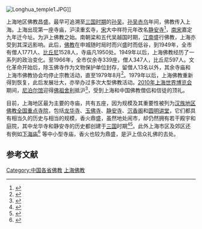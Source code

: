[[File:Longhua_temple1.JPG|right]]]]

上海地区佛教昌盛。最早可追溯至[[三国|三国时期]]的[[孫吳|孙吴]]。[[孫吳|孙吴]][[赤乌|赤乌]]年间，佛教传入上海。上海出现第一座寺庙，沪渎重玄寺，[[北宋|宋]]大中祥符元年改名[[静安寺|静安寺]]<ref>{{cite web | title = 静安寺简介 | publisher = 米胖网 | date = 2008-11-25 | url = http://shanghai.mipang.com/jingdian/jingansi/baodian-29316 | accessdate = 2011-03-12 | language = zh | archive-date = 2020-11-03 | archive-url = https://web.archive.org/web/20201103103207/http://shanghai.mipang.com/jingdian/jingansi/baodian-29316 | dead-url = no }}</ref>，[[南宋|南宋]]嘉定九年迁今址。为沪上佛教之始。南朝梁和五代吴越国时期，[[江南|江南]]盛行佛教，上海亦受到其深远影响。此后，[[佛教|佛教]]在申城随时局时而兴盛时而低谷，到1949年，全市有僧人1771人、[[比丘尼|比丘尼]]1528人，寺庙凡1950处。1949年以后，上海佛教经历了一系列的政治变化。至1966年，全市仅余寺339座，僧人347人，比丘尼597人。文化革命开始后，除玉佛寺作为文物保护单位封存，留僧人13名以外，其余寺庙和上海市佛教协会均停止宗教活动，直至1979年8月<ref>{{cite web | title = 上海通志>>第十四卷民族宗教>>第二章佛教>>第一节沿革 | publisher = 上海地方志办公室 | url = http://www.shtong.gov.cn/newsite/node2/node2247/node79044/node79323/node79354/userobject1ai103670.html | accessdate = 2011-03-12 | language = zh | archive-date = 2020-08-19 | archive-url = https://web.archive.org/web/20200819191624/http://www.shtong.gov.cn/newsite/node2/node2247/node79044/node79323/node79354/userobject1ai103670.html | dead-url = no }}</ref>。1979年以后，上海佛教重新得到恢复，此后发展壮大，亦举办过多次大型佛教活动。[[2010年上海世界博览会|2010年上海世界博览会]]期间，[[中国2010年上海世界博览会尼泊尔馆|尼泊尔馆]]迎得[[佛祖|佛祖]][[舍利|舍利]]抵沪<ref>{{cite web | title = 尼泊尔馆佛祖舍利有缘相会(组图) | publisher = 海峡都市报 | date = 2010-04-28 | url = http://news.163.com/10/0428/03/65B0V4JS00014AED.html | accessdate = 2011-03-12 | language = zh | archive-url = https://web.archive.org/web/20190510221811/http://news.163.com/10/0428/03/65B0V4JS00014AED.html | archive-date = 2019-05-10 | dead-url = yes }}</ref>，受到上海和中国佛教僧侣和信徒的顶礼。

目前，上海地区最为主要的寺庙，共有五座，因为规模及其重要性被列为[[汉族地区佛教全国重点寺院|汉族地区佛教全国重点寺院]]，包括[[上海龙华寺|龙华寺]]、[[上海玉佛寺|玉佛寺]]、[[静安寺|静安寺]]、[[沉香阁|沉香阁]]和[[圆明讲堂|圆明讲堂]]，它们都具有相当久的历史与相当的规模，香火鼎盛，虽然地处闹市，却仍然拥有若干殿宇和庭院，其中龙华寺和静安寺的历史都创建于[[三国|三国]]时期<ref>{{cite web | title = 雨中静安寺 | publisher = 大麦旅游 | date = 2009-03-01 | url = http://travel.damai.cn/scene/note_56361_bc106cff-c046-42b4-a3eb-03a3be4c0c5f.html | accessdate = 2011-03-14 | language = zh | deadurl = yes | archiveurl = https://web.archive.org/web/20111109102718/http://travel.damai.cn/scene/note_56361_bc106cff-c046-42b4-a3eb-03a3be4c0c5f.html | archivedate = 2011-11-09 }}</ref><ref>{{cite web | title = 三国名刹——上海龙华寺 | publisher = 凤凰网 | date = 2008-11-11 | url = http://fo.ifeng.com/zhuanti/jiangnanxing/ziliao/200811/1111_260_52108.shtml | accessdate = 2011-03-14 | language = zh | archive-date = 2019-05-10 | archive-url = https://web.archive.org/web/20190510065217/https://fo.ifeng.com/zhuanti/jiangnanxing/ziliao/200811/1111_260_52108.shtml | dead-url = no }}</ref>。此外上海市区及郊区还有例如[[下海庙|下海庙]]<ref>{{cite web | title = 上海虹口区委书记、区长一行视察下海庙 | publisher = 佛教在线 | date = 2011-01-07 | url = http://www.fjnet.com/gdb/201101/t20110107_174828.htm | accessdate = 2011-03-14 | language = zh | archive-date = 2020-11-03 | archive-url = https://web.archive.org/web/20201103093110/http://www.fjnet.com/gdb/201101/t20110107_174828.htm | dead-url = no }}</ref> 等中小型寺庙，香火也较为鼎盛，是沪上信众礼佛的去处。

== 参考文献 ==
{{Reflist|2}}

[[Category:中国各省佛教|Category:中国各省佛教]]
[[Category:上海佛教|]]